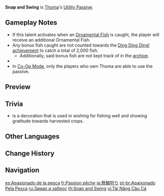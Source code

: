{{Talent Infobox
|image         = Talent Snap and Swing.png
|character     = Thoma
|type          = Utility Passive
|info          = When you [[Fishing|fish]] successfully in [[Inazuma]], Thoma's help grants a 20% chance of scoring a double catch.
|utility1      = Fishing
|utility2      = Inazuma Fishing
}}
'''Snap and Swing''' is [[Thoma]]'s [[Utility Passive]].

==Gameplay Notes==
* If this talent activates when an [[Ornamental Fish]] is caught, the player will receive an additional Ornamental Fish.
* Any bonus fish caught are not counted towards the [[Ding Ding Ding! (Tier 3)|Ding Ding Ding!]] [[achievement]] to catch a total of 2,000 fish.
** Additionally, said bonus fish are not kept track of in the [[archive]].
* {{TalentNote|character=Thoma|talent=Snap and Swing|no party}}
* In [[Co-Op Mode]], only the players who own Thoma are able to use the passive.

==Preview==
{{Preview
|file    = Snap and Swing Preview
}}

== Trivia ==
* {{Lang|Kakedai|ja=懸鯛|ja_tl=Hanging Breams}} is a decoration that is used in wishing for fishing well and showing gratitude towards harvested crops.

==Other Languages==
{{Other Languages
|en      = Snap and Swing
|zhs     = 悬鲷狩
|zhs_rm  = Xuán diāo shòu
|zht     = 懸鯛狩
|zht_rm  = Xuán diāo shòu
|zh_tl   = 
|ja      = 懸鯛狩り
|ja_rm   = Kakedai-gari
|ja_tl   = Hunting for Hanging Breams
|ko      = 가케타이 낚시
|ko_rm   = Gaketai Naksi
|ko_tl   = Gaketai Fishing
|es      = Apasionado de la pesca
|es_tl   = Passionate About Fishing
|fr      = Passion pêche
|fr_tl   = Fishing Passion
|ru      = Замах и заброс
|ru_tl   = Swing and Cast
|th      = Snap and Swing
|vi      = Tài Năng Câu Cá
|vi_tl   = 
|de      = Brassenjagd
|de_tl   = Bream Hunt
|id      = Snap and Swing
|pt      = Apaixonado Pela Pesca
|pt_tl   = 
|tr      = Bir Taşla İki Balık
|tr_tl   = 
|it      = Passione per la pesca
|it_tl   = Fishing Passion
}}

==Change History==
{{Change History|2.2}}

==Navigation==
{{Talent Navbox|Thoma}}

[[es:Apasionado de la pesca]]
[[fr:Passion pêche]]
[[ja:懸鯛狩り]]
[[pt-br:Apaixonado Pela Pesca]]
[[ru:Замах и заброс]]
[[th:Snap and Swing]]
[[vi:Tài Năng Câu Cá]]